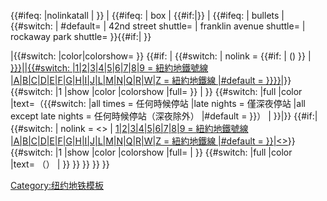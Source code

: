 <includeonly>{{#ifeq: {{{time|}}}|nolinkatall
|<!-- no link at all -->{{NYCS bullet|{{{1|}}}|{{#ifeq: {{{dtext|}}}|yes|EX|}}}}
|<!-- with link -->{{#ifeq: {{{time|}}} | box
|<!-- use box -->{{NYCS box|{{{1|1}}}}} {{#if:{{{dtext|}}}|{{NYCS box|1={{{1|}}}|d=yes}}}}
|<!-- don't use box -->{{#ifeq:{{{time|}}} | bullets | {{#switch:{{lc:{{{link|}}}}}
| #default={{NYCS bullet|{{{1}}}}}
| 42nd street shuttle={{NYCS bullet|S}}
| franklin avenue shuttle={{NYCS bullet|SF}}
| rockaway park shuttle={{NYCS bullet|SR}}
}}{{#if:{{{dicon|}}}|&nbsp;{{NYCS bullet|{{{1}}}|EX}}}}

|{{#switch: {{{time|}}}|color|colorshow={{Color block|{{MTA color|{{{1}}}}}|{{{1}}}|bold=1}}&nbsp;}} {{#if:{{{text|}}} | <!-- nowrap begin --><span class="nowrap">{{#switch: {{{time|}}} | nolink = {{{1}}} {{#if: {{{link|}}}| ({{{link|}}}) }} | [[{{#if: {{{link|}}}|{{{link}}}|{{#switch: {{{1}}}
|1|2|3|4|5|6|7|8|9 = 紐約地鐵{{{1}}}號線
|A|B|C|D|E|F|G|H|I|J|L|M|N|Q|R|W|Z = 紐約地鐵{{{1}}}線
|#default = {{{1}}}
}}}}|{{{1}}}]]}}{{#switch:{{{time|}}} 
|1
|show
|color
|colorshow
|full=&nbsp;{{NYCS time|{{{icon}}}|text={{#switch: {{{text}}}
|all times = 任何時候停站
|late nights = 僅深夜停站
|all except late nights = 任何時候停站（深夜除外）
|#default = {{{text}}}
}}}}
|
}}</span><!-- nowrap end --> {{#switch:{{{time|}}}
|full
|color
|text=（{{#switch: {{{text}}}
|all times = 任何時候停站
|late nights = 僅深夜停站
|all except late nights = 任何時候停站（深夜除外）
|#default = {{{text}}}
}}）
|
}}|}} {{#if:{{{dtext|}}}| <!-- nowrap begin --><span class="nowrap">{{#switch: {{{time|}}} | nolink = &lt;{{{1}}}&gt; | [[{{#switch: {{{1}}}
|1|2|3|4|5|6|7|8|9 = 紐約地鐵{{{1}}}號線
|A|B|C|D|E|F|G|H|I|J|L|M|N|Q|R|W|Z = 紐約地鐵{{{1}}}線
|#default = {{{1}}}
}}|&lt;{{{1}}}&gt;]]}}{{#switch:{{{time|}}}
|1
|show
|color
|colorshow
|full={{NYCS time|{{{dicon}}}|text={{{dtext}}}}}
|
}}</span><!-- nowrap end -->{{#switch:{{{time|}}}
|full
|color
|text=&nbsp;（{{{dtext}}}）
|
}}<!--
-->}}<!--
-->}}<!--
-->}}<!--
-->}}<!--
--></includeonly><noinclude>
{{Esoteric}}
{{Documentation}}
[[Category:纽约地铁模板]]
</noinclude>